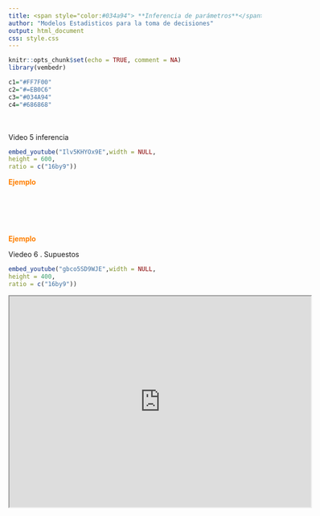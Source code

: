 ```yaml
---
title: <span style="color:#034a94"> **Inferencia de parámetros**</span>
author: "Modelos Estadisticos para la toma de decisiones"
output: html_document
css: style.css
---
```


```r
knitr::opts_chunk$set(echo = TRUE, comment = NA)
library(vembedr)

c1="#FF7F00"
c2="#=EB0C6"
c3="#034A94"
c4="#686868"

```

</br></br>
 Video 5 inferencia
 
```r
embed_youtube("Ilv5KHYOx9E",width = NULL,
height = 600,
ratio = c("16by9"))
```
 

<span style="color:#FF7F00">**Ejemplo**</span>

</br></br></br></br>



<span style="color:#FF7F00">**Ejemplo**</span>

 Viedeo 6 . Supuestos
 

```r
embed_youtube("gbco5SD9WJE",width = NULL,
height = 400,
ratio = c("16by9"))
```






<div>
<p style = 'text-align:center;'>
<iframe width="600" height = "420"
src="https://www.youtube.com/embed/tgbNymZ7vqY">
</iframe>
</div>
</p>

